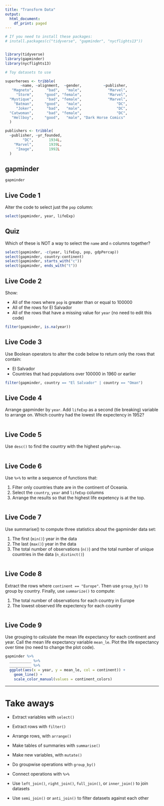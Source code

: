 ```yaml
---
title: "Transform Data"
output:
  html_document:
    df_print: paged
---
```


```r
# If you need to install these packages:
# install.packages(c("tidyverse", "gapminder", "nycflights13"))


library(tidyverse)
library(gapminder)
library(nycflights13)

# Toy datasets to use

superheroes <- tribble(
       ~name, ~alignment,  ~gender,          ~publisher,
   "Magneto",      "bad",   "male",            "Marvel",
     "Storm",     "good", "female",            "Marvel",
  "Mystique",      "bad", "female",            "Marvel",
    "Batman",     "good",   "male",                "DC",
     "Joker",      "bad",   "male",                "DC",
  "Catwoman",      "bad", "female",                "DC",
   "Hellboy",     "good",   "male", "Dark Horse Comics"
  )

publishers <- tribble(
  ~publisher, ~yr_founded,
        "DC",       1934L,
    "Marvel",       1939L,
     "Image",       1992L
  )

```

## gapminder

```r
gapminder
```


## Live Code 1

Alter the code to select just the `pop` column:

```r
select(gapminder, year, lifeExp)
```

## Quiz

Which of these is NOT a way to select the `name` and `n` columns together?

```r
select(gapminder, -c(year, lifeExp, pop, gdpPercap))
select(gapminder, country:continent)
select(gapminder, starts_with("c"))
select(gapminder, ends_with("t"))
```

## Live Code 2

Show:

* All of the rows where `pop` is greater than or equal to 100000  
* All of the rows for El Salvador  
* All of the rows that have a missing value for `year`  (no need to edit this code)

```r


filter(gapminder, is.na(year))
```

## Live Code 3

Use Boolean operators to alter the code below to return only the rows that contain:

* El Salvador  
* Countries that had populations over 100000 in 1960 or earlier

```r
filter(gapminder, country == "El Salvador" | country == "Oman")

```

## Live Code 4

Arrange gapminder by `year`. Add `lifeExp` as a second (tie breaking) variable to arrange on. Which country had the lowest life expectency in 1952?

```r

```

## Live Code 5

Use `desc()` to find the country with the highest `gdpPercap`.

```r

```

## Live Code 6

Use `%>%` to write a sequence of functions that: 

1. Filter only countries thate are in the continent of Oceania.
2. Select the `country`, `year` and `lifeExp` columns  
3. Arrange the results so that the highest life expetency is at the top.

```r

```


## Live Code 7

Use summarise() to compute three statistics about the gapminder data set:

1. The first (`min()`) year in the data
2. The last (`max()`) year in the data  
3. The total number of observations (`n()`) and the total number of unique countries in the data (`n_distinct()`)

```r

```

## Live Code 8

Extract the rows where `continent == "Europe"`. Then use `group_by()` to group by country. Finally, use `summarize()` to compute:

1. The total number of observations for each country in Europe
2. The lowest observed life expectency for each country 

```r

```

## Live Code 9

Use grouping to calculate the mean life expectancy for each continent and year. Call the mean life expectancy variable `mean_le`. Plot the life expectancy over time (no need to change the plot code).

```r
gapminder %>% 
  __________ %>% 
  __________ %>% 
  ggplot(aes(x = year, y = mean_le, col = continent)) +
    geom_line() + 
    scale_color_manual(values = continent_colors)
```

***

# Take aways

* Extract variables with `select()`  
* Extract rows with `filter()`  
* Arrange rows, with `arrange()`  

* Make tables of summaries with `summarise()`  
* Make new variables, with `mutate()`  
* Do groupwise operations with `group_by()`

* Connect operations with `%>%`  

* Use `left_join()`, `right_join()`, `full_join()`, or `inner_join()` to join datasets
* Use `semi_join()` or `anti_join()` to filter datasets against each other


